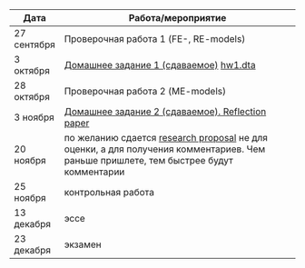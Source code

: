 Дата | Работа/мероприятие
-------- | ----------------------------------------------------------
27 сентября | Проверочная работа 1 (FE-, RE-models)
3 октября | <a href="MSA_hw1.pdf" title=>Домашнее задание 1 (сдаваемое)</a> <a href="hw1.dta" title=>hw1.dta</a>
28 октября | Проверочная работа 2 (ME-models)
3 ноября | <a href="reflection_paper.pdf" title=>Домашнее задание 2 (сдаваемое). Reflection paper</a> 
20 ноября | по желанию сдается <a href="research_proposal.pdf" title=>research proposal</a> не для оценки, а для получения комментариев. Чем раньше пришлете, тем быстрее будут комментарии
25 ноября | контрольная работа
13 декабря | эссе
23 декабря | экзамен
